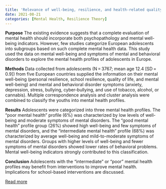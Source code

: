 ```yaml
---
title: 'Relevance of well-being, resilience, and health-related quality of life to mental health profiles of European adolescents: results from a cross-sectional analysis of the school-based multinational UPRIGHT project'
date: 2021-08-21
categories: [Mental Health, Resilience Theory]
---
```

**Purpose**
The existing evidence suggests that a complete evaluation of mental health should incorporate both psychopathology and mental well-being indicators. However, few studies categorize European adolescents into subgroups based on such complete mental health data. This study used the data on mental well-being and symptoms of mental and behavioral disorders to explore the mental health profiles of adolescents in Europe.

**Methods**
Data collected from adolescents (N = 3767; mean age 12.4 [SD = 0.9]) from five European countries supplied the information on their mental well-being (personal resilience, school resilience, quality of life, and mental well-being) and mental and behavioral disorder symptoms (anxiety, depression, stress, bullying, cyber-bullying, and use of tobacco, alcohol, or cannabis). Multiple correspondence analysis and cluster analysis were combined to classify the youths into mental health profiles.

**Results**
Adolescents were categorized into three mental health profiles. The "poor mental health" profile (6%) was characterized by low levels of well-being and moderate symptoms of mental disorders. The "good mental health" profile group (26%) showed high well-being and few symptoms of mental disorders, and the "intermediate mental health" profile (68%) was characterized by average well-being and mild-to-moderate symptoms of mental disorders. Groups with higher levels of well-being and fewer symptoms of mental disorders showed lower rates of behavioral problems. Mental well-being indicators strongly contributed to this classification.

**Conclusion**
Adolescents with the "intermediate" or "poor" mental health profiles may benefit from interventions to improve mental health. Implications for school-based interventions are discussed.

[Read more](https://doi.org/10.1007/s00127-021-02156-z)